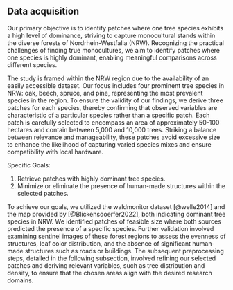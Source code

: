 ## Data acquisition

Our primary objective is to identify patches where one tree species exhibits a high level of dominance, striving to capture monocultural stands within the diverse forests of Nordrhein-Westfalia (NRW). Recognizing the practical challenges of finding true monocultures, we aim to identify patches where one species is highly dominant, enabling meaningful comparisons across different species.

The study is framed within the NRW region due to the availability of an easily accessible dataset. Our focus includes four prominent tree species in NRW: oak, beech, spruce, and pine, representing the most prevalent species in the region. To ensure the validity of our findings, we derive three patches for each species, thereby confirming that observed variables are characteristic of a particular species rather than a specific patch. Each patch is carefully selected to encompass an area of approximately 50-100 hectares and contain between 5,000 and 10,000 trees. Striking a balance between relevance and manageability, these patches avoid excessive size to enhance the likelihood of capturing varied species mixes and ensure compatibility with local hardware.

Specific Goals:

1. Retrieve patches with highly dominant tree species.
2. Minimize or eliminate the presence of human-made structures within the selected patches.

To achieve our goals, we utilized the waldmonitor dataset [@welle2014] and the map provided by [@Blickensdoerfer2022], both indicating dominant tree species in NRW. We identified patches of feasible size where both sources predicted the presence of a specific species. Further validation involved examining sentinel images of these forest regions to assess the evenness of structures, leaf color distribution, and the absence of significant human-made structures such as roads or buildings. The subsequent preprocessing steps, detailed in the following subsection, involved refining our selected patches and deriving relevant variables, such as tree distribution and density, to ensure that the chosen areas align with the desired research domains.
